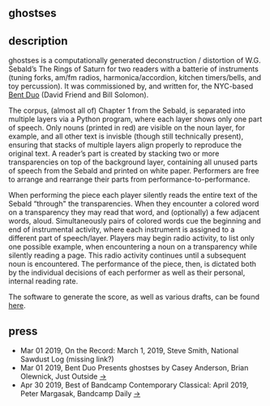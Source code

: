<Cover
  src="https://payload.cargocollective.com/1/17/549792/13930519/AWP007-front_1000.jpg"
  alt=""
  caption=""
/>

## ghostses

<Bandcamp album="1247137697" />

<YouTube
    src="https://www.youtube.com/embed/he6IRPglWMk"
    title=""
    width="560"
    height="315"
/>

## description

ghostses is a computationally generated deconstruction / distortion of W.G. Sebald’s The Rings of Saturn for two readers with a batterie of instruments (tuning forks, am/fm radios, harmonica/accordion, kitchen timers/bells, and toy percussion). It was commissioned by, and written for, the NYC-based [Bent Duo](https://www.bentduo.com/) (David Friend and Bill Solomon).

The corpus, (almost all of) Chapter 1 from the Sebald, is separated into multiple layers via a Python program, where each layer shows only one part of speech. Only nouns (printed in red) are visible on the noun layer, for example, and all other text is invisble (though still technically present), ensuring that stacks of multiple layers align properly to reproduce the original text. A reader’s part is created by stacking two or more transparencies on top of the background layer, containing all unused parts of speech from the Sebald and printed on white paper. Performers are free to arrange and rearrange their parts from performance-to-performance.

When performing the piece each player silently reads the entire text of the Sebald “through" the transparencies. When they encounter a colored word on a transparency they may read that word, and (optionally) a few adjacent words, aloud. Simultaneously pairs of colored words cue the beginning and end of instrumental activity, where each instrument is assigned to a different part of speech/layer. Players may begin radio activity, to list only one possible example, when encountering a noun on a transparency while silently reading a page. This radio activity continues until a subsequent noun is encountered. The performance of the piece, then, is dictated both by the individual decisions of each performer as well as their personal, internal reading rate.

The software to generate the score, as well as various drafts, can be found [here](https://github.com/caseyanderson/ghostses).

## press

* Mar 01 2019, On the Record: March 1, 2019, Steve Smith, National Sawdust Log (missing link?)
* Mar 01 2019, Bent Duo Presents ghostses by Casey Anderson, Brian Olewnick, Just Outside [→](https://olewnick.blogspot.com/2019/03/there-used-to-be-feature-in-cadence.html)
* Apr 30 2019, Best of Bandcamp Contemporary Classical: April 2019, Peter Margasak, Bandcamp Daily [→](https://daily.bandcamp.com/best-contemporary-classical/best-of-bandcamp-contemporary-classical-april-2019)

